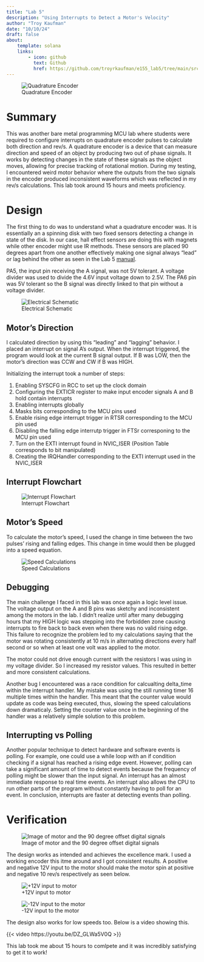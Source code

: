 ```yaml
---
title: "Lab 5"
description: "Using Interrupts to Detect a Motor's Velocity"
author: "Troy Kaufman"
date: "10/10/24"
draft: false
about: 
    template: solana
    links: 
        - icon: github
          text: Github
          href: https://github.com/troyrkaufman/e155_lab5/tree/main/src
---
```


![Quadrature Encoder](images/quadrature_encoder.jpg)

# Summary
This was another bare metal programming MCU lab where students were required to configure interrupts on quadrature encoder pulses to calculate both direction and rev/s. A quadrature encoder is a device that can measure direction and speed of an object by producing two out of phase signals. It works by detecting changes in the state of these signals as the object moves, allowing for precise tracking of rotational motion. During my testing, I encountered weird motor behavior where the outputs from the two signals in the encoder produced inconsistent waveforms which was reflected in my rev/s calculations. This lab took around 15 hours and meets proficiency. 

# Design
The first thing to do was to understand what a quadrature encoder was. It is essentially an a spinning disk with two fixed sensors detecting a change in state of the disk. In our case, hall effect sensors are doing this with magnets while other encoder might use IR methods. These sensors are placed 90 degrees apart from one another effectively making one signal always "lead" or lag behind the other as seen in the Lab 5 [manual](https://hmc-e155.github.io/lab/lab5/). 

PA5, the input pin receiving the A signal, was not 5V tolerant. A voltage divider was used to divide the 4.6V input voltage down to 2.5V. The PA6 pin was 5V tolerant so the B signal was directly linked to that pin without a voltage divider. 

![Electrical Schematic](images/updated_schematic%20(1).jpg)

## Motor's Direction

I calculated direction by using this "leading" and "lagging" behavior. I placed an interrupt on signal A's output. When the interrupt triggered, the program would look at the current B signal output. If B was LOW, then the motor's direction was CCW and CW if B was HIGH. 

Initializing the interrupt took a number of steps:

1. Enabling SYSCFG in RCC to set up the clock domain
2. Configuring the EXTICR register to make input encoder signals A and B hold contain interrupts
3. Enabling interrupts globally
4. Masks bits corresponding to the MCU pins used
5. Enable rising edge interrupt trigger in RTSR corresponding to the MCU pin used
6. Disabling the falling edge interrutp trigger in FTSr corresponing to the MCU pin used
7. Turn on the EXTI interrupt found in NVIC_ISER (Position Table corresponds to bit manipulated)
8. Creating the IRQHandler corresponding to the EXTI interrupt used in the NVIC_ISER

## Interrupt Flowchart
![Interrupt Flowchart](images/interrupt_flowchart.jpg)

## Motor's Speed
To calculate the motor's speed, I used the change in time between the two pulses' rising and falling edges. This change in time would then be plugged into a speed equation.

![Speed Calculations](images/updated_calculation.jpg)

## Debugging
The main challenge I faced in this lab was once again a logic level issue. The voltage output on the A and B pins was sketchy and inconsistent among the motors in the lab. I didn't realize until after many debugging hours that my HIGH logic was stepping into the forbidden zone causing interrupts to fire back to back even when there was no valid rising edge. This failure to recognize the problem led to my calculations saying that the motor was rotating consistently at 10 m/s in alternating directions every half second or so when at least one volt was applied to the motor. 

The motor could not drive enough current with the resistors I was using in my voltage divider. So I increased my resistor values. This resulted in better and more consistent calculations.

Another bug I encountered was a race condition for calcualting delta_time within the interrupt handler. My mistake was using the still running timer 16 multiple times within the handler. This meant that the counter value would update as code was being executed, thus, slowing the speed calculations down dramaticaly. Setting the counter value once in the beginning of the handler was a relatively simple solution to this problem. 

## Interrupting vs Polling
Another popular technique to detect hardware and software events is polling. For example, one could use a while loop with an if condition checking if a signal has reached a rising edge event. However, polling can take a significant amount of time to detect events because the frequency of polling might be slower than the input signal. An interrupt has an almost immediate response to real time events. An interrupt also allows the CPU to run other parts of the program without constantly having to poll for an event. In conclusion, interrupts are faster at detecting events than polling. 

# Verification

![Image of motor and the 90 degree offset digital signals](images/motor.jpg)

The design works as intended and achieves the excellence mark. I used a working encoder this itme around and I got consistent results. A positive and negative 12V input to the motor should make the motor spin at positive and negative 10 rev/s respectively as seen below. 

![+12V input to motor](images/4_CW_more%20accurate.jpg)

![-12V input to the motor](images/4_more_consistent.jpg)

The design also works for low speeds too. Below is a video showing this. 

{{< video https://youtu.be/DZ_GLWa5V0Q >}} 

This lab took me about 15 hours to comlpete and it was incredibly satisfying to get it to work!










